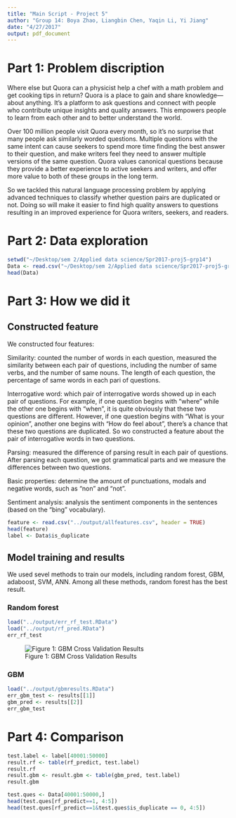 ```yaml
---
title: "Main Script - Project 5"
author: "Group 14: Boya Zhao, Liangbin Chen, Yaqin Li, Yi Jiang"
date: "4/27/2017"
output: pdf_document
---
```


# Part 1: Problem discription

Where else but Quora can a physicist help a chef with a math problem and get cooking tips in return? Quora is a place to gain and share knowledge—about anything. It’s a platform to ask questions and connect with people who contribute unique insights and quality answers. This empowers people to learn from each other and to better understand the world.

Over 100 million people visit Quora every month, so it's no surprise that many people ask similarly worded questions. Multiple questions with the same intent can cause seekers to spend more time finding the best answer to their question, and make writers feel they need to answer multiple versions of the same question. Quora values canonical questions because they provide a better experience to active seekers and writers, and offer more value to both of these groups in the long term.

So we tackled this natural language processing problem by applying advanced techniques to classify whether question pairs are duplicated or not. Doing so will make it easier to find high quality answers to questions resulting in an improved experience for Quora writers, seekers, and readers.

# Part 2: Data exploration

```r
setwd("~/Desktop/sem 2/Applied data science/Spr2017-proj5-grp14")
Data <- read.csv("~/Desktop/sem 2/Applied data science/Spr2017-proj5-grp14/data/train.csv", header = TRUE)
head(Data)
```

# Part 3: How we did it

## Constructed feature

We constructed four features: 

Similarity: counted the number of words in each question, measured the similarity between each pair of questions, including the number of same verbs, and the number of same nouns. The length of each question, the percentage of same words in each pari of questions.

Interrogative word: which pair of interrogative words showed up in each pair of questions. For example, if one question begins with “where” while the other one begins with “when”, it is quite obviously that these two questions are different. However, if one question begins with “What is your opinion”, another one begins with “How do feel about”, there’s a chance that these two questions are duplicated. So wo constructed a feature about the pair of interrogative words in two questions.

Parsing: measured the difference of parsing result in each pair of questions. After parsing each question, we got grammatical parts and we measure the differences between two questions.

Basic properties: determine the amount of punctuations, modals and negative words, such as "non" and "not".

Sentiment analysis: analysis the sentiment components in the sentences (based on the "bing" vocabulary).

```r
feature <- read.csv("../output/allfeatures.csv", header = TRUE)
head(feature)
label <- Data$is_duplicate
```

## Model training and results

We used sevel methods to train our models, including random forest, GBM, adaboost, SVM, ANN. Among all these methods, random forest has the best result.

### Random forest

```r
load("../output/err_rf_test.RData")
load("../output/rf_pred.RData")
err_rf_test
```

![Figure 1: GBM Cross Validation Results](~/Desktop/sem 2/Applied data science/Spr2017-proj5-grp14/output/cv_rf.png)

### GBM

```r
load("../output/gbmresults.RData")
err_gbm_test <- results[[1]]
gbm_pred <- results[[2]]
err_gbm_test
```

# Part 4: Comparison

```r
test.label <- label[40001:50000]
result.rf <- table(rf_predict, test.label)
result.rf
result.gbm <- result.gbm <- table(gbm_pred, test.label)
result.gbm
```

```r
test.ques <- Data[40001:50000,]
head(test.ques[rf_predict==1, 4:5])
head(test.ques[rf_predict==1&test.ques$is_duplicate == 0, 4:5])
```